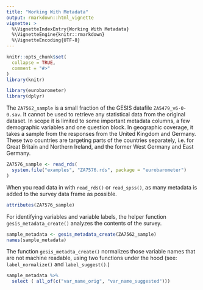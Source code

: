 ```yaml
---
title: "Working With Metadata"
output: rmarkdown::html_vignette
vignette: >
  %\VignetteIndexEntry{Working With Metadata}
  %\VignetteEngine{knitr::rmarkdown}
  %\VignetteEncoding{UTF-8}
---
```


```r
knitr::opts_chunk$set(
  collapse = TRUE,
  comment = "#>"
)
library(knitr)
```

```r
library(eurobarometer)
library(dplyr)

```

The `ZA7562_sample` is a small fraction of the GESIS datafile `ZA5479_v6-0-0.sav`.  It cannot be used to retrieve any statistical data from the original dataset.  In scope it is limited to some important metadata columns, a few demographic variables and one question block.  In geographic coverage, it takes a sample from the responses from the United Kingdom and Germany. These two countries are targeting parts of the countries separately, i.e. for Great Britain and Northern Ireland, and the former West Germany and East Germany. 

```r
ZA7576_sample <- read_rds(
  system.file("examples", "ZA7576.rds", package = "eurobarometer")
)
```
When you read data in with `read_rds()` or `read_spss()`, as many metadata is added to the survey data frame as possible.

```r
attributes(ZA7576_sample)
```
For identifying variables and variable labels, the helper function `gesis_metadata_create()` analyzes the contents of the survey.

```r
sample_metadata <- gesis_metadata_create(ZA7562_sample)
names(sample_metadata)
```

The function `gesis_metadta_create()` normalizes those variable names that are not machine readable, using two functions under the hood (see: `label_normalize()` and `label_suggest()`.) 

```r
sample_metadata %>%
  select ( all_of(c("var_name_orig", "var_name_suggested")))
```

